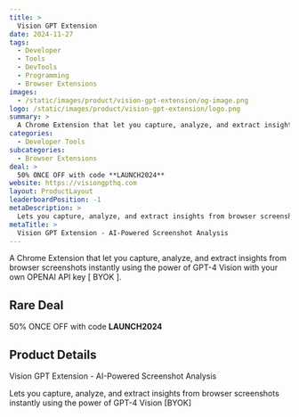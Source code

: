 ```yaml
---
title: >
  Vision GPT Extension
date: 2024-11-27
tags:
  - Developer
  - Tools
  - DevTools
  - Programming
  - Browser Extensions
images:
  - /static/images/product/vision-gpt-extension/og-image.png
logo: /static/images/product/vision-gpt-extension/logo.png
summary: >
  A Chrome Extension that let you capture, analyze, and extract insights from browser screenshots instantly using the power of GPT-4 Vision with your own OPENAI API key [ BYOK ].
categories:
  - Developer Tools
subcategories:
  - Browser Extensions
deal: >
  50% ONCE OFF with code **LAUNCH2024**
website: https://visiongpthq.com
layout: ProductLayout
leaderboardPosition: -1
metaDescription: >
  Lets you capture, analyze, and extract insights from browser screenshots instantly using the power of GPT-4 Vision [BYOK]
metaTitle: >
  Vision GPT Extension - AI-Powered Screenshot Analysis
---
```

A Chrome Extension that let you capture, analyze, and extract insights from browser screenshots instantly using the power of GPT-4 Vision with your own OPENAI API key [ BYOK ].

## Rare Deal

50% ONCE OFF with code **LAUNCH2024**

## Product Details

Vision GPT Extension - AI-Powered Screenshot Analysis

Lets you capture, analyze, and extract insights from browser screenshots instantly using the power of GPT-4 Vision [BYOK]
